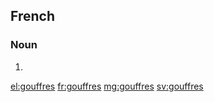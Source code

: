 ==French==

===Noun===
{{head|fr|plural}}

# {{plural of|gouffre|lang=fr}}

[[el:gouffres]]
[[fr:gouffres]]
[[mg:gouffres]]
[[sv:gouffres]]
